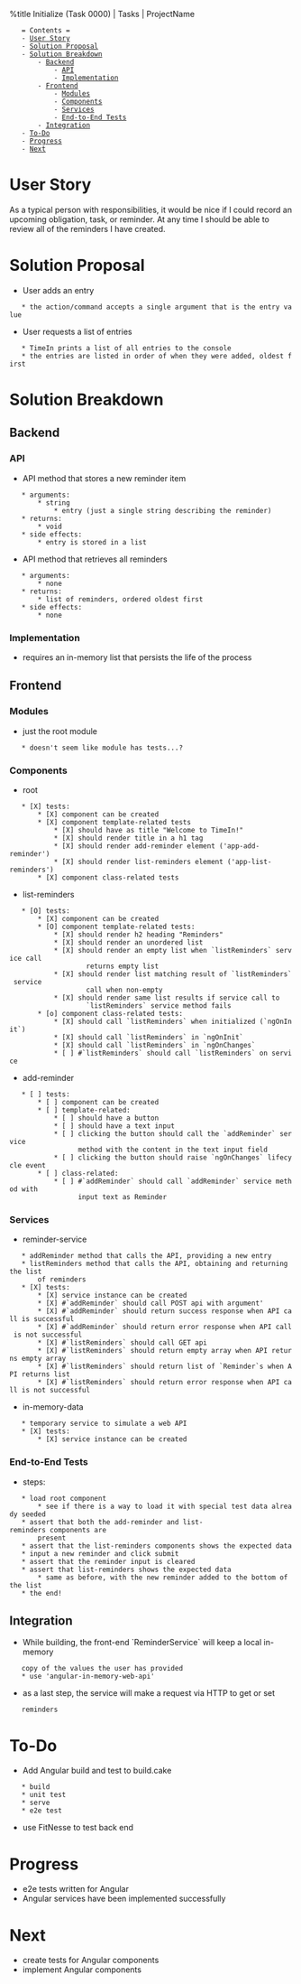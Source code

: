 %title Initialize (Task 0000) | Tasks | ProjectName

    = Contents =
    - [[#User Story|User Story]]
    - [[#Solution Proposal|Solution Proposal]]
    - [[#Solution Breakdown|Solution Breakdown]]
        - [[#Solution Breakdown#Backend|Backend]]
            - [[#Solution Breakdown#Backend#API|API]]
            - [[#Solution Breakdown#Backend#Implementation|Implementation]]
        - [[#Solution Breakdown#Frontend|Frontend]]
            - [[#Solution Breakdown#Frontend#Modules|Modules]]
            - [[#Solution Breakdown#Frontend#Components|Components]]
            - [[#Solution Breakdown#Frontend#Services|Services]]
            - [[#Solution Breakdown#Frontend#End-to-End Tests|End-to-End Tests]]
        - [[#Solution Breakdown#Integration|Integration]]
    - [[#To-Do|To-Do]]
    - [[#Progress|Progress]]
    - [[#Next|Next]]

= User Story =
As a typical person with responsibilities, it would be nice if I could record
an upcoming obligation, task, or reminder. At any time I should be able to
review all of the reminders I have created.
= Solution Proposal =
* User adds an entry
    * the action/command accepts a single argument that is the entry value
* User requests a list of entries
    * TimeIn prints a list of all entries to the console
    * the entries are listed in order of when they were added, oldest first
= Solution Breakdown =
== Backend ==
=== API ===
* API method that stores a new reminder item
    * arguments:
        * string
            * entry (just a single string describing the reminder)
    * returns:
        * void
    * side effects:
        * entry is stored in a list
* API method that retrieves all reminders
    * arguments:
        * none
    * returns:
        * list of reminders, ordered oldest first
    * side effects:
        * none
=== Implementation ===
* requires an in-memory list that persists the life of the process
== Frontend ==
=== Modules ===
* just the root module
    * doesn't seem like module has tests...?
=== Components ===
* root
    * [X] tests:
        * [X] component can be created
        * [X] component template-related tests
            * [X] should have as title "Welcome to TimeIn!"
            * [X] should render title in a h1 tag
            * [X] should render add-reminder element ('app-add-reminder')
            * [X] should render list-reminders element ('app-list-reminders')
        * [X] component class-related tests
* list-reminders
    * [O] tests:
        * [X] component can be created
        * [O] component template-related tests:
            * [X] should render h2 heading "Reminders"
            * [X] should render an unordered list
            * [X] should render an empty list when `listReminders` service call
                    returns empty list
            * [X] should render list matching result of `listReminders` service
                    call when non-empty
            * [X] should render same list results if service call to
                    `listReminders` service method fails
        * [o] component class-related tests:
            * [X] should call `listReminders` when initialized (`ngOnInit`)
            * [X] should call `listReminders` in `ngOnInit`
            * [X] should call `listReminders` in `ngOnChanges`
            * [ ] #`listReminders` should call `listReminders` on service
* add-reminder
    * [ ] tests:
        * [ ] component can be created
        * [ ] template-related:
            * [ ] should have a button
            * [ ] should have a text input
            * [ ] clicking the button should call the `addReminder` service
                  method with the content in the text input field
            * [ ] clicking the button should raise `ngOnChanges` lifecycle event
        * [ ] class-related:
            * [ ] #`addReminder` should call `addReminder` service method with
                  input text as Reminder
=== Services ===
* reminder-service
    * addReminder method that calls the API, providing a new entry
    * listReminders method that calls the API, obtaining and returning the list
        of reminders
    * [X] tests:
        * [X] service instance can be created
        * [X] #`addReminder` should call POST api with argument'
        * [X] #`addReminder` should return success response when API call is successful
        * [X] #`addReminder` should return error response when API call is not successful
        * [X] #`listReminders` should call GET api
        * [X] #`listReminders` should return empty array when API returns empty array
        * [X] #`listReminders` should return list of `Reminder`s when API returns list
        * [X] #`listReminders` should return error response when API call is not successful
* in-memory-data
    * temporary service to simulate a web API
    * [X] tests:
        * [X] service instance can be created
=== End-to-End Tests ===
* steps:
    * load root component
        * see if there is a way to load it with special test data already seeded
    * assert that both the add-reminder and list-reminders components are
        present
    * assert that the list-reminders components shows the expected data
    * input a new reminder and click submit
    * assert that the reminder input is cleared
    * assert that list-reminders shows the expected data
        * same as before, with the new reminder added to the bottom of the list
    * the end!
== Integration ==
* While building, the front-end `ReminderService` will keep a local in-memory
    copy of the values the user has provided
    * use 'angular-in-memory-web-api'
* as a last step, the service will make a request via HTTP to get or set
    reminders
= To-Do =
* Add Angular build and test to build.cake
    * build
    * unit test
    * serve
    * e2e test
* use FitNesse to test back end
= Progress =
* e2e tests written for Angular
* Angular services have been implemented successfully
= Next =
* create tests for Angular components
* implement Angular components

